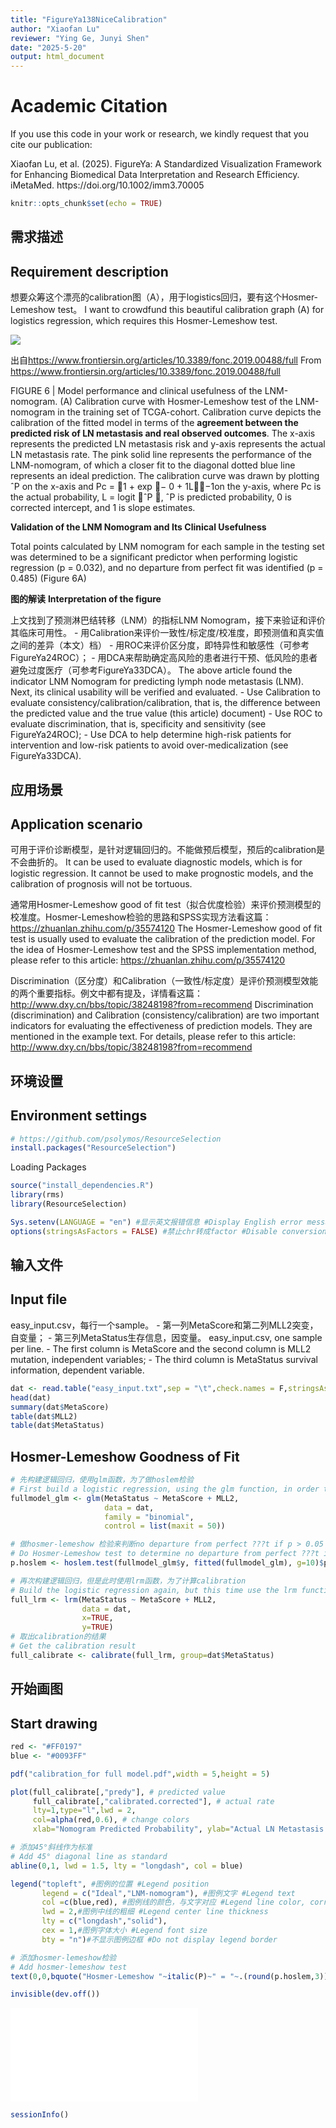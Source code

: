```yaml
---
title: "FigureYa138NiceCalibration"
author: "Xiaofan Lu"
reviewer: "Ying Ge, Junyi Shen"
date: "2025-5-20"
output: html_document
---
```


# Academic Citation
If you use this code in your work or research, we kindly request that you cite our publication:

Xiaofan Lu, et al. (2025). FigureYa: A Standardized Visualization Framework for Enhancing Biomedical Data Interpretation and Research Efficiency. iMetaMed. https://doi.org/10.1002/imm3.70005


```r
knitr::opts_chunk$set(echo = TRUE)
```

## 需求描述
## Requirement description

想要众筹这个漂亮的calibration图（A），用于logistics回归，要有这个Hosmer-Lemeshow test。
I want to crowdfund this beautiful calibration graph (A) for logistics regression, which requires this Hosmer-Lemeshow test.

![](example.png)

出自<https://www.frontiersin.org/articles/10.3389/fonc.2019.00488/full>
From <https://www.frontiersin.org/articles/10.3389/fonc.2019.00488/full>

FIGURE 6 | Model performance and clinical usefulness of the LNM-nomogram. (A) Calibration curve with Hosmer-Lemeshow test of the LNM-nomogram in the training set of TCGA-cohort. Calibration curve depicts the calibration of the fitted model in terms of the **agreement between the predicted risk of LN metastasis and real observed outcomes**. The x-axis represents the predicted LN metastasis risk and y-axis represents the actual LN metastasis rate. The pink solid line represents the performance of the LNM-nomogram, of which a closer fit to the diagonal dotted blue line represents an ideal prediction. The calibration curve was drawn by plotting ˆP on the x-axis and Pc = 1 + exp 􀀀− 0 + 1L−1on the y-axis, where Pc is the actual probability, L = logit ˆP , ˆP is predicted probability, 0 is corrected intercept, and 1 is slope estimates.

**Validation of the LNM Nomogram and Its Clinical Usefulness**

Total points calculated by LNM nomogram for each sample in the testing set was determined to be a significant predictor when performing logistic regression (p = 0.032), and no departure from perfect fit was identified (p = 0.485) (Figure 6A)

**图的解读**
**Interpretation of the figure**

上文找到了预测淋巴结转移（LNM）的指标LNM Nomogram，接下来验证和评价其临床可用性。
- 用Calibration来评价一致性/标定度/校准度，即预测值和真实值之间的差异（本文）档）
- 用ROC来评价区分度，即特异性和敏感性（可参考FigureYa24ROC）；
- 用DCA来帮助确定高风险的患者进行干预、低风险的患者避免过度医疗（可参考FigureYa33DCA）。
The above article found the indicator LNM Nomogram for predicting lymph node metastasis (LNM). Next, its clinical usability will be verified and evaluated.
- Use Calibration to evaluate consistency/calibration/calibration, that is, the difference between the predicted value and the true value (this article) document)
- Use ROC to evaluate discrimination, that is, specificity and sensitivity (see FigureYa24ROC);
- Use DCA to help determine high-risk patients for intervention and low-risk patients to avoid over-medicalization (see FigureYa33DCA).

## 应用场景
## Application scenario

可用于评价诊断模型，是针对逻辑回归的。不能做预后模型，预后的calibration是不会曲折的。
It can be used to evaluate diagnostic models, which is for logistic regression. It cannot be used to make prognostic models, and the calibration of prognosis will not be tortuous.

通常用Hosmer-Lemeshow good of fit test（拟合优度检验）来评价预测模型的校准度。Hosmer-Lemeshow检验的思路和SPSS实现方法看这篇：<https://zhuanlan.zhihu.com/p/35574120>
The Hosmer-Lemeshow good of fit test is usually used to evaluate the calibration of the prediction model. For the idea of Hosmer-Lemeshow test and the SPSS implementation method, please refer to this article: <https://zhuanlan.zhihu.com/p/35574120>

Discrimination（区分度）和Calibration（一致性/标定度）是评价预测模型效能的两个重要指标。例文中都有提及，详情看这篇：<http://www.dxy.cn/bbs/topic/38248198?from=recommend>
Discrimination (discrimination) and Calibration (consistency/calibration) are two important indicators for evaluating the effectiveness of prediction models. They are mentioned in the example text. For details, please refer to this article: <http://www.dxy.cn/bbs/topic/38248198?from=recommend>

## 环境设置
## Environment settings


```r
# https://github.com/psolymos/ResourceSelection
install.packages("ResourceSelection")
```

Loading Packages

```r
source("install_dependencies.R")
library(rms)
library(ResourceSelection)

Sys.setenv(LANGUAGE = "en") #显示英文报错信息 #Display English error message
options(stringsAsFactors = FALSE) #禁止chr转成factor #Disable conversion of chr to factor
```

## 输入文件
## Input file

easy_input.csv，每行一个sample。
- 第一列MetaScore和第二列MLL2突变，自变量；
- 第三列MetaStatus生存信息，因变量。
easy_input.csv, one sample per line.
- The first column is MetaScore and the second column is MLL2 mutation, independent variables;
- The third column is MetaStatus survival information, dependent variable.

```r
dat <- read.table("easy_input.txt",sep = "\t",check.names = F,stringsAsFactors = F,header = T,row.names = 1)
head(dat)
summary(dat$MetaScore)
table(dat$MLL2)
table(dat$MetaStatus)
```

## Hosmer-Lemeshow Goodness of Fit

```r
# 先构建逻辑回归，使用glm函数，为了做hoslem检验
# First build a logistic regression, using the glm function, in order to do the hoslem test
fullmodel_glm <- glm(MetaStatus ~ MetaScore + MLL2, 
                     data = dat, 
                     family = "binomial", 
                     control = list(maxit = 50))

# 做hosmer-lemeshow 检验来判断no departure from perfect ???t if p > 0.05
# Do Hosmer-Lemeshow test to determine no departure from perfect ???t if p > 0.05
p.hoslem <- hoslem.test(fullmodel_glm$y, fitted(fullmodel_glm), g=10)$p.value

# 再次构建逻辑回归，但是此时使用lrm函数，为了计算calibration
# Build the logistic regression again, but this time use the lrm function to calculate the calibration
full_lrm <- lrm(MetaStatus ~ MetaScore + MLL2,
                data = dat,
                x=TRUE,
                y=TRUE)  
# 取出calibration的结果
# Get the calibration result
full_calibrate <- calibrate(full_lrm, group=dat$MetaStatus) 
```

## 开始画图
## Start drawing

```r
red <- "#FF0197"
blue <- "#0093FF"

pdf("calibration_for full model.pdf",width = 5,height = 5)

plot(full_calibrate[,"predy"], # predicted value
     full_calibrate[,"calibrated.corrected"], # actual rate
     lty=1,type="l",lwd = 2,
     col=alpha(red,0.6), # change colors
     xlab="Nomogram Predicted Probability", ylab="Actual LN Metastasis Rate" )

# 添加45°斜线作为标准
# Add 45° diagonal line as standard
abline(0,1, lwd = 1.5, lty = "longdash", col = blue)

legend("topleft", #图例的位置 #Legend position
       legend = c("Ideal","LNM-nomogram"), #图例文字 #Legend text
       col =c(blue,red), #图例线的颜色，与文字对应 #Legend line color, corresponding to the text
       lwd = 2,#图例中线的粗细 #Legend center line thickness
       lty = c("longdash","solid"),
       cex = 1,#图例字体大小 #Legend font size
       bty = "n")#不显示图例边框 #Do not display legend border

# 添加hosmer-lemeshow检验
# Add hosmer-lemeshow test
text(0,0,bquote("Hosmer-Lemeshow "~italic(P)~" = "~.(round(p.hoslem,3))),adj = 0)

invisible(dev.off())
```

![](calibration_for full model.pdf)

```r
sessionInfo()
```
